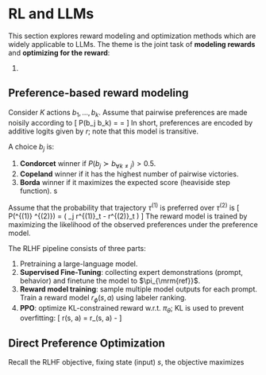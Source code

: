 # RL and LLMs

This section explores reward modeling and optimization methods which are widely applicable to LLMs. The theme is the joint task of **modeling rewards** and **optimizing for the reward**: 

1. 

## Preference-based reward modeling {#rewardPreference -} 

:::{.definition #bradleyTerry name="Bradley-Terry model"}
Consider $K$ actions $b_1, \dots, b_k$. Assume that pairwise preferences are made noisily according to 
\[ 
    P(b_j \succ b_k) 
    = \df{e^{r(b_j)}}{e^{r(b_k)} + e^{r(b_j)}} = \sigma[r(b_j) - r(b_k)]
\] 
In short, preferences are encoded by additive logits given by $r$; note that this model is transitive. 
:::

:::{.definition name="winners"}
A choice $b_j$ is: 

1. **Condorcet** winner if $P(b_j \succ b_{\forall k\neq j}) > 0.5$. 
2. **Copeland** winner if it has the highest number of pairwise victories. 
3. **Borda** winner if it maximizes the expected score (heaviside step function). s
:::

:::{.definition #hfModel name="preference model for trajectories"}
Assume that the probability that trajectory $\tau^{(1)}$ is preferred over $\tau^{(2)}$ is 
\[ 
    P(\tau^{(1)} \succ \tau^{(2)}) = \sigma \left(
        \sum_j r^{(1)}_t - r^{(2)}_t 
    \right)
\] 
The reward model is trained by maximizing the likelihood of the observed preferences under the preference model. 
:::

:::{.definition #rlhf name="RLHF"}
The RLHF pipeline consists of three parts: 

1. Pretraining a large-language model. 
2. **Supervised Fine-Tuning**: collecting expert demonstrations (prompt, behavior) and finetune the model to $\pi_{\mrm{ref}}$. 
3. **Reward model training**: sample multiple model outputs for each prompt. Train a reward model $r_\phi(s, a)$ using labeler ranking. 
4. **PPO**: optimize KL-constrained reward w.r.t. $\pi_\theta$; KL is used to prevent overfitting: 
\[ 
    r(s, a) = r_\phi(s, a) - \beta \log \df{\pi_\theta(a\mid s)}{\pi_{\mrm{ref}}(a\mid s)} 
\] 
:::

## Direct Preference Optimization {#dpo -}

Recall the RLHF objective, fixing state (input) $s$, the objective maximizes 
\begin{align}
    \EV{\tau \sim \rho^\pi} \left[
        \sum_{t=0}^{H-1} r(s_t, a_t) - \beta D(\pi(\cdot \mid s_t)\| \pi_{\mrm{ref}}(\cdot \mid s_t)) 
    \right]
\end{align}